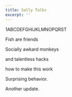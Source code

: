 ```yaml
---
title: Sally Talks
excerpt: ''
---
```


1ABCDEFGHIJKLMNOPQRST

Fish are friends

Socially awkard monkeys

and talentless hacks

how to make this work

Surprising behavior.

Another update.
